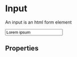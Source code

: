 

<Meta title="Form Components/Input" component={Input} />

# Input
An input is an html form element

<Preview>
  <Story name="Example">
    <ThemeProvider theme={theme}>
      <Input name="example" 
        id="example"
        label="Label" 
        type="text"
        value="Lorem ipsum"
        onChange={action('value changed')}
        />
      </ThemeProvider>
  </Story>
</Preview>

## Properties
<Props of={Input} />
